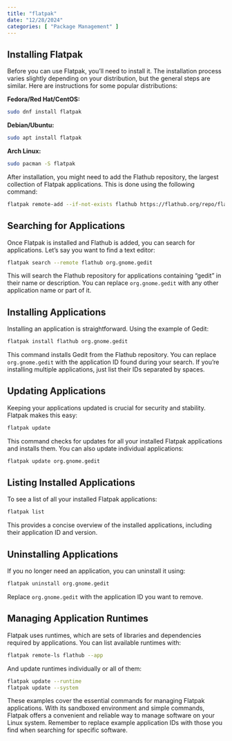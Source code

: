 ```yaml
---
title: "flatpak"
date: "12/28/2024"
categories: [ "Package Management" ]
---
```

## Installing Flatpak

Before you can use Flatpak, you'll need to install it. The installation process varies slightly depending on your distribution, but the general steps are similar.  Here are instructions for some popular distributions:

**Fedora/Red Hat/CentOS:**

```bash
sudo dnf install flatpak
```

**Debian/Ubuntu:**

```bash
sudo apt install flatpak
```

**Arch Linux:**

```bash
sudo pacman -S flatpak
```

After installation, you might need to add the Flathub repository, the largest collection of Flatpak applications.  This is done using the following command:

```bash
flatpak remote-add --if-not-exists flathub https://flathub.org/repo/flathub.flatpakrepo
```


## Searching for Applications

Once Flatpak is installed and Flathub is added, you can search for applications.  Let's say you want to find a text editor:

```bash
flatpak search --remote flathub org.gnome.gedit
```

This will search the Flathub repository for applications containing "gedit" in their name or description.  You can replace `org.gnome.gedit` with any other application name or part of it.


## Installing Applications

Installing an application is straightforward.  Using the example of Gedit:

```bash
flatpak install flathub org.gnome.gedit
```

This command installs Gedit from the Flathub repository.  You can replace `org.gnome.gedit` with the application ID found during your search.  If you're installing multiple applications, just list their IDs separated by spaces.


## Updating Applications

Keeping your applications updated is crucial for security and stability.  Flatpak makes this easy:

```bash
flatpak update
```

This command checks for updates for all your installed Flatpak applications and installs them.  You can also update individual applications:

```bash
flatpak update org.gnome.gedit
```


## Listing Installed Applications

To see a list of all your installed Flatpak applications:

```bash
flatpak list
```

This provides a concise overview of the installed applications, including their application ID and version.


## Uninstalling Applications

If you no longer need an application, you can uninstall it using:

```bash
flatpak uninstall org.gnome.gedit
```

Replace `org.gnome.gedit` with the application ID you want to remove.


## Managing Application Runtimes

Flatpak uses runtimes, which are sets of libraries and dependencies required by applications. You can list available runtimes with:

```bash
flatpak remote-ls flathub --app
```

And update runtimes individually or all of them:

```bash
flatpak update --runtime
flatpak update --system
```

These examples cover the essential commands for managing Flatpak applications.  With its sandboxed environment and simple commands, Flatpak offers a convenient and reliable way to manage software on your Linux system. Remember to replace example application IDs with those you find when searching for specific software.

